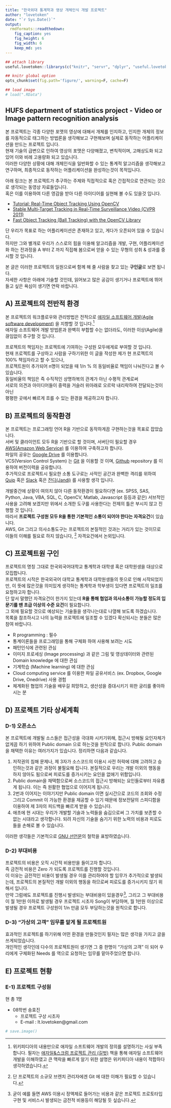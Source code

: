 ```yaml
---
title: "한국외대 통계학과 영상 개체인식 개발 프로젝트"
author: "lovetoken"
date: "`r Sys.Date()`"
output: 
  rmdformats::readthedown:
    fig_caption: yes
    fig_height: 6
    fig_width: 6
    keep_md: yes
---
```


```r
## attach library
useful.lovetoken::librarys(c("knitr", "servr", "dplyr", "useful.lovetoken"), auto.upd=F, message=F)

## knitr global option
opts_chunk$set(fig.path='figure/', warning=F, cache=F)

## load image
# load(".RData")
```

## HUFS department of statistics project - Video or Image pattern recognition analysis

본 프로젝트는 각종 다양한 포맷의 영상에 대해서 개체를 인지하고, 인지한 개체의 정보를 자동적으로 태그하는 방법론을 생각해보고 구현해보며 실제로 동작하는 어플리케이션을 만드는 프로젝트 입니다.  
현재 기술의 급변으로 인하여 영상의 포맷은 다양해졌고, 변칙적이며, 고해상도화 되고 있어 이와 비례 고용량화 되고 있습니다.  
이러한 다양한 상황에 대해 개체인식을 일반화할 수 있는 통계적 알고리즘을 생각해보고 연구하며, 최종적으로 동작하는 어플리케이션을 완성하는것이 목적입니다.  

아래 링크는 본 프로젝트가 추구하는 주제와 직접적으로 혹은 간접적으로 연관되는 것으로 생각되는 동영상 자료들입니다.  
혹은 이를 이용하여 다른 영감을 받아 다른 아이디어를 실현해 볼 수도 있을것 입니다.  

* [Tutorial: Real-Time Object Tracking Using OpenCV](https://www.youtube.com/watch?v=bSeFrPrqZ2A)
* [Stable Multi-Target Tracking in Real-Time Surveillance Video (CVPR 2011)](https://www.youtube.com/watch?v=InqV34BcheM)
* [Fast Object Tracking (Ball Tracking) with the OpenCV Library](https://www.youtube.com/watch?v=CigGvt3DXIw)

단 우리가 목표로 하는 어플리케이션은 존재하고 있고, 게다가 오픈되어 있을 수 있습니다.  
하지만 그와 별개로 우리가 스스로의 힘을 이용해 알고리즘을 개발, 구현, 어플리케이션화 하는 전과정을 A 부터 Z 까지 직접해 봄으로써 얻을 수 있는 무형의 성취 & 성과를 중시할 것 입니다.  

본 글은 이러한 프로젝트의 일원으로써 함께 해 줄 사람을 찾고 있는 **구인글**로 보면 됩니다.  
자세한 사항은 아래에 기술할 것인데, 읽어보고 많은 공감이 생기거나 프로젝트에 뛰어들고 싶은 욕심이 생기면 연락 바랍니다.  

## A) 프로젝트의 전반적 환경

본 프로젝트의 워크플로우와 관리방법은 전적으로 [애자일 소프트웨어 개발(Agile software development)](https://ko.wikipedia.org/wiki/%EC%95%A0%EC%9E%90%EC%9D%BC_%EC%86%8C%ED%94%84%ED%8A%B8%EC%9B%A8%EC%96%B4_%EA%B0%9C%EB%B0%9C) 을 지향할 것 입니다.[^1]  
애자일 소프트웨어 개발 방법론과 완벽히 부합할 수는 없더라도, 이러한 이상(Agile)을 끊임없이 추구할 것 입니다.  

프로젝트의 책임자는 프로젝트에 기여하는 구성원 모두에게로 부여할 것 입니다.  
현재 프로젝트를 구상하고 사람을 구하기위한 이 글을 작성한 제가 현 프로젝트의 100% 책임자라고 할 수 있으나,  
프로젝트원이 추가되어 n명이 되었을 때 1/n % 의 동일비율로 책임이 나눠진다고 볼 수 있습니다.  
동일비율의 책임은 즉 수직적인 상명하복의 관계가 아닌 수평적 관계로써  
서로의 의견과 아이디어들이 중력을 거슬러 위아래로 오르락 내리락하여 전달되는것이 아닌  
평평한 곳에서 빠르게 흐를 수 있는 환경을 제공하고자 합니다.  

[^1]: 위키피디아의 내용만으로 애자일 소프트웨어 개발의 정의를 설명하기는 사실 부족합니다. 필자는 [애자일&스크럼 프로젝트 관리 (길벗)](http://book.naver.com/bookdb/book_detail.nhn?bid=10542525) 책을 통해 애자일 소프트웨어 개발을 이해하였고 큰 맥락을 빠르게 알기 위한 설명은 위키피디아 내용이 적합하다 생각하였습니다.

## B) 프로젝트의 동작환경

본 프로젝트는 프로그래밍 언어 R을 기반으로 동작하게끔 구현하는것을 목표로 잡았습니다.   
서버 및 클라이언트 모두 R을 기반으로 할 것이며, 서버단이 필요할 경우 [AWS(Amazon Web Service)](http://aws.amazon.com/ko/) 를 이용하여 구축하고자 합니다.   
파일의 공유는 [Google Drive](https://www.google.co.kr/intl/ko/drive/) 를 이용합니다.   
VCS(Version Control System) 는 [Git](https://git-scm.com/) 을 이용할 것 이며, [Github](https://github.com/) repository 를 이용하여 버전이력을 공유합니다.   
추가적으로 프로젝트시 필요한 소통 도구로는 사적인 공간과 완벽한 격리를 위하여 [Quip](https://quip.com/) 혹은 [Slack](https://slack.com/) 혹은 [잔디(Jandi)](https://www.jandi.com/landing/kr) 를 사용할 생각 입니다.  

개발중간에 상황이 여의치 않아 다른 동작환경이 필요하다면 (ex. SPSS, SAS, Python, Java, VBA, SQL, C, OpenCV, Matlab, Javascript 등등과 같은) 서브적인 사용을 고려해 보겠지만 위에서 소개한 도구를 사용한다는 전제의 틀은 부시지 않고 진행할 것 입니다.  
따라서 **프로젝트 구성원 모두 R을 통한 기본적인 소통이 되어야 한다는 자격요건**이 있습니다.  
AWS, Git 그리고 의사소통도구는 프로젝트의 본질적인 것과는 거리가 있는 것이므로 이들의 이해를 필요로 하지 않습니다, [^2] 자격요건에서 논외입니다.  

[^2]: 단 프로젝트의 소규모 브렌치 관리자에겐 Git 에 대한 이해가 필요할 수 있습니다.  

## C) 프로젝트원 구인

프로젝트의 명칭 그대로 한국외국어대학교 통계학과 대학생 혹은 대학원생을 대상으로 모집합니다.  
프로젝트의 시작은 한국외국어 대학교 통계학과 대학원생들의 뜻으로 인해 시작되었지만, 이 뜻에 많은것을 의미있게 생각하는 통계학과 학부생이 있다면 프로젝트의 일조를 요청하고자 합니다.  
단 앞서 말했던 자격요건이 한가지 있는데 **R을 통해 협업과 의사소통이 가능할 정도의 입문기를 땐 초급 이상의 수준 요건**이 필요합니다.  
그 외에 필요할 것으로 예상되는 기술들을 생각나는대로 나열해 보도록 하겠습니다.  
목록을 참조하시고 나의 능력을 프로젝트에 일조할 수 있겠다 확신되시는 분들은 많은 참여 바랍니다.

* R programming : 필수
* 통계이론들을 프로그래밍을 통해 구체화 하여 사용해 보려는 시도
* 패턴인식에 관련된 관심
* 이미지 프로세싱 (Image processing) 과 같은 그림 및 영상데이터와 관련된 Domain knowledge 에 대한 관심
* 기계학습 (Machine learning) 에 대한 관심
* Cloud computing service 를 이용한 파일 공유서비스 (ex. Dropbox, Google Drive, Onedrive) 사용 경험
* 체계화된 협업의 기술을 배우길 희망하고, 생산성을 증대시키기 위한 궁리를 좋아하시는 분

## D) 프로젝트 기타 상세계획

### D-1) 오픈소스

본 프로젝트에 개발될 소스들은 접근성을 극대화 시키기위해, 접근시 방해될 요인자체가 없게끔 하기 위하여 Public domain 으로 하는것을 원칙으로 합니다. 
Public domain 을 채택한 이유는 여러가지가 있습니다.
정리하면 다음과 같습니다.

1. 저작권의 침해 문제나, 제 3자가 소스코드의 이용시 사전 허락에 대해 고려하고 승인하는것과 같은 과정이 불필요해 집니다. 본질적으로 우리는 개발 이외의 행동을 하지 않아도 됨으로써 피로도를 증가시키는 요인을 없애기 위함입니다.  
2. Public domain을 채택함으로써 소스코드의 접근시 방해되는 요인들로부터 자유롭게 됩니다. 이는 즉 원활한 협업으로 이어지게 됩니다.  
3. 2번과 이어지는 이야기지만 Public domain 이면 실시간으로 코드의 조회와 수정 그리고 Commit 이 가능한 환경을 제공할 수 있기 때문에 정보전달의 스피디함을 이용하여 제 3자의 피드백을 빠르게 받을 수 있습니다.  
4. 애초에 현 시대는 우리가 개발할 기술과 노력들을 숨김으로써 그 가치를 보존할 수 없는 시대라고 생각합니다. 되려 자신의 기술을 숨기기 위한 노력의 비용과 피로도들을 손해로 볼 수 있습니다.  

이러한 생각들은 기본적으로 [GNU 선언문](http://www.gnu.org/gnu/manifesto.ko.html)의 철학을 표방하였습니다.

### D-2) 부대비용

프로젝트의 비용은 오직 시간적 비용만을 들이고자 합니다.  
즉 금전적 비용은 Zero 가 되도록 프로젝트를 진행할 것입니다.  
이 이유는 금전적인 비용이 발생될 경우 이를 관리하여야 할 임무가 추가적으로 발생되는데, 프로젝트의 본질적인 개발 이외의 행동을 하므로써 피로도를 증가시키지 않기 위해서 입니다.  
만약 그럼에도 프로젝트를 진행시 발생되는 부대비용이 있을경우[^3], 그리고 그 부대비용이 월 1만원 이하로 발생될 경우 프로젝트 시초자 Song이 부담하며, 월 1만원 이상으로 발생될 경우 프로젝트 구성원이 1/n 만큼 모두 부담하는것을 원칙으로 합니다.  

[^3]: 굳이 예를 들면 AWS 이용시 정액제로 들어가는 비용과 같은 프로젝트 프로토타입 구현 및 서비스시 발생되는 금전적 비용등이 해당될 듯 싶습니다. 

### D-3) "가상의 고객" 임무를 맡게 될 프로젝트원

효과적인 프로젝트를 하기위해 어떤 환경을 만들것인지 필자는 많은 생각을 가지고 글을 쓰게되었습니다.  
개인적인 생각인데 다수의 프로젝트원이 생기면 그 중 한명이 "가상의 고객" 이 되어 우리에게 구체화된 Needs 를 역으로 요청하는 임무를 맡아주었으면 합니다.  

## E) 프로젝트 현황

### E-1) 프로젝트 구성원

현 총 1명

* 08학번 송효진
	- 프로젝트 구상 시초자
	- E-mail : lt.lovetoken@gmail.com

```r
# save.image()
```

